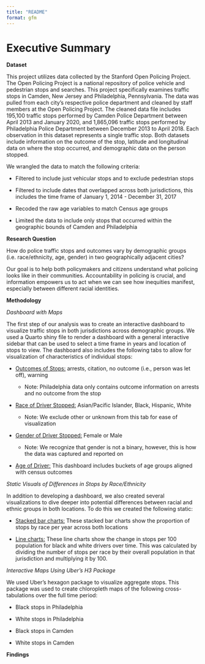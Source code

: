 ```yaml
---
title: "README"
format: gfm
---
```


# Executive Summary

**Dataset**

This project utilizes data collected by the Stanford Open Policing Project. The Open Policing Project is a national repository of police vehicle and pedestrian stops and searches. This project specifically examines traffic stops in Camden, New Jersey and Philadelphia, Pennsylvania. The data was pulled from each city's respective police department and cleaned by staff members at the Open Policing Project. The cleaned data file includes 195,100 traffic stops performed by Camden Police Department between April 2013 and January 2020, and 1,865,096 traffic stops performed by Philadelphia Police Department between December 2013 to April 2018. Each observation in this dataset represents a single traffic stop. Both datasets include information on the outcome of the stop, latitude and longitudinal data on where the stop occurred, and demographic data on the person stopped.

We wrangled the data to match the following criteria:

-   Filtered to include just vehicular stops and to exclude pedestrian stops

-   Filtered to include dates that overlapped across both jurisdictions, this includes the time frame of January 1, 2014 - December 31, 2017

-   Recoded the raw age variables to match Census age groups

-   Limited the data to include only stops that occurred within the geographic bounds of Camden and Philadelphia

**Research Question**

How do police traffic stops and outcomes vary by demographic groups (i.e. race/ethnicity, age, gender) in two geographically adjacent cities?

Our goal is to help both policymakers and citizens understand what policing looks like in their communities. Accountability in policing is crucial, and information empowers us to act when we can see how inequities manifest, especially between different racial identities.

**Methodology**

*Dashboard with Maps*

The first step of our analysis was to create an interactive dashboard to visualize traffic stops in both jurisdictions across demographic groups. We used a Quarto shiny file to render a dashboard with a general interactive sidebar that can be used to select a time frame in years and location of stops to view. The dashboard also includes the following tabs to allow for visualization of characteristics of individual stops:

-   [Outcomes of Stops:]{.underline} arrests, citation, no outcome (i.e., person was let off), warning

    -   Note: Philadelphia data only contains outcome information on arrests and no outcome from the stop

-   [Race of Driver Stopped:]{.underline} Asian/Pacific Islander, Black, Hispanic, White

    -   Note: We exclude other or unknown from this tab for ease of visualization

-   [Gender of Driver Stopped:]{.underline} Female or Male

    -   Note: We recognize that gender is not a binary, however, this is how the data was captured and reported on

-   [Age of Driver:]{.underline} This dashboard includes buckets of age groups aligned with census outcomes

*Static Visuals of Differences in Stops by Race/Ethnicity*

In addition to developing a dashboard, we also created several visualizations to dive deeper into potential differences between racial and ethnic groups in both locations. To do this we created the following static:

-   [Stacked bar charts:]{.underline} These stacked bar charts show the proportion of stops by race per year across both locations

-   [Line charts:]{.underline} These line charts show the change in stops per 100 population for black and white drivers over time. This was calculated by dividing the number of stops per race by their overall population in that jurisdiction and multiplying it by 100.

*Interactive Maps Using Uber's H3 Package*

We used Uber's hexagon package to visualize aggregate stops. This package was used to create chloropleth maps of the following cross-tabulations over the full time period:

-   Black stops in Philadelphia

-   White stops in Philadelphia

-   Black stops in Camden

-   White stops in Camden

**Findings**
